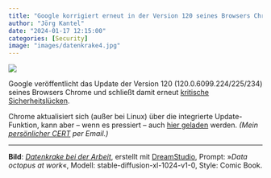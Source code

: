 ```yaml
---
title: "Google korrigiert erneut in der Version 120 seines Browsers Chrome kritische Sicherheitslücken"
author: "Jörg Kantel"
date: "2024-01-17 12:15:00"
categories: [Security]
image: "images/datenkrake4.jpg"
---
```


[![](images/datenkrake4-b.jpg)](https://www.flickr.com/photos/schockwellenreiter/53395464554/)


Google veröffentlicht das Update der Version 120 (120.0.6099.224/225/234) seines Browsers Chrome und schließt damit erneut [kritische Sicherheitslücken](https://chromereleases.googleblog.com/2024/01/stable-channel-update-for-desktop_16.html).

Chrome aktualisiert sich (außer bei Linux) über die integrierte Update-Funktion, kann aber -- wenn es pressiert -- auch [hier geladen](https://www.google.com/intl/de/chrome/browser/) werden. *(Mein [persönlicher CERT](http://www.gwdg.de/~mreiman1/) per Email.)*

---

**Bild**: *[Datenkrake bei der Arbeit](https://www.flickr.com/photos/schockwellenreiter/53395464554/)*, erstellt mit [DreamStudio](https://beta.dreamstudio.ai/generate), Prompt: »*Data octopus at work*«, Modell: stable-diffusion-xl-1024-v1-0, Style: Comic Book.